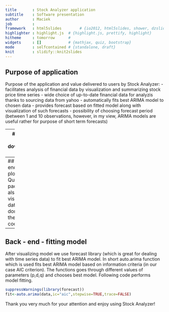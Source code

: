 ```yaml
---
title       : Stock Analyzer application
subtitle    : Software presentation
author      : Maciek
job         : 
framework   : html5slides        # {io2012, html5slides, shower, dzslides, ...}
highlighter : highlight.js  # {highlight.js, prettify, highlight}
hitheme     : tomorrow      # 
widgets     : []            # {mathjax, quiz, bootstrap}
mode        : selfcontained # {standalone, draft}
knit        : slidify::knit2slides
---
```

## Purpose of application

Purpose of the application and value delivered to users by Stock Analyzer:
- facilitates analysis of financial data by visualization and summarizing stock price time series
- wide choice of up-to-date financial data for analyzis thanks to sourcing data from yahoo
- automatically fits best ARIMA model to chosen data
- provides forecast based on fitted model along with visualization of such forecasts
- possibility of choosing forecast period (between 1 and 10 observations, however, in my view, ARIMA models are useful rather for purpose of short term forecasts)

---
## Back-end - downloading data

Stock Analyzer uses quantmod library which provides many useful tools for sourcing and analyzing data.

Below code downloads financial data for TESLA (manufacturer of my favourite cars) for the indicated period.
```r
suppressWarnings(library(quantmod))
data<-suppressWarnings(getSymbols(Symbols="TSLA",src="yahoo",auto.assign=FALSE,
from = "2015-01-01",to = "2015-3-31"))
data<-data[,4] #get only closing prices
```

---
## Back - end - plotting data
Quantmod package is also used for visualizaing data which is done with the following code.
```r
chartSeries(data,ctype="line",name = "Plot for TESLA closing prices")
```

---
## Back - end - fitting model

After visualizing model we use forecast library (which is great for dealing with time series data) to fit best ARIMA model. In short auto.arima function which is used fits best ARIMA model based on information criteria (in our case AIC criterion). The functions goes through different values of parameters (p,d,q) and chooses best model. Following code performs model fitting.  

```r
suppressWarnings(library(forecast))
fit<-auto.arima(data,ic="aic",stepwise=TRUE,trace=FALSE)
```
Thank you very much for your attention and enjoy using Stock Analyzer!
